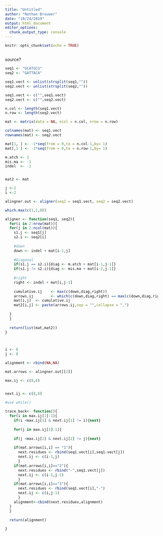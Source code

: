 ```yaml
---
title: "Untitled"
author: "Nathan Brouwer"
date: "10/24/2019"
output: html_document
editor_options: 
  chunk_output_type: console
---
```


```r
knitr::opts_chunk$set(echo = TRUE)
```

## 


source?


```r
seq1 <- "GCATGCU"
seq2 <- "GATTACA"

seq1.vect <- unlist(strsplit(seq1,""))
seq2.vect <- unlist(strsplit(seq2,""))

seq1.vect <- c("",seq1.vect)
seq2.vect <- c("",seq2.vect)

n.col <- length(seq1.vect)
n.row <- length(seq2.vect)

mat <- matrix(data = NA, ncol = n.col, nrow = n.row)

colnames(mat) <- seq1.vect
rownames(mat) <- seq2.vect

mat[1, ] <- -1*seq(from = 0,to = n.col-1,by= 1)
mat[,1 ] <- -1*seq(from = 0,to = n.row-1,by= 1)

m.atch <- 1
mis.ma <- -1
indel  <- -1


mat2 <- mat


```


```r
j <-2
i <-2
```

```r
alingner.out <- aligner(seq1 = seq1.vect, seq2 = seq2.vect)
```

```r
which.max(c(1,1,0))
```

```r
aligner <- function(seq1, seq2){
  for(i in 2:nrow(mat)){
  for(j in 2:ncol(mat)){
    s1.j <- seq1[j]
    s2.i <- seq2[i]
    
    #down
    down <- indel + mat[i-1,j]
    
    #Diagonal
    if(s1.j == s2.i){diag <- m.atch + mat[i-1,j-1]}
    if(s1.j != s2.i){diag <- mis.ma + mat[i-1,j-1]}
    
    #right
    right <- indel + mat[i,j-1]
    
    cumulative.ij    <- max(c(down,diag,right))
    arrows.ij        <- which(c(down,diag,right) == max(c(down,diag,right) ))
    mat[i,j]  <- cumulative.ij
    mat2[i,j] <- paste(arrows.ij,sep = "",collapse = ",")
    
  }
  }
  
  return(list(mat,mat2))
}




```


```r
i <- 8
j <- 8

alignment <- rbind(NA,NA)

mat.arrows <- alingner.out[[2]]

max.ij <- c(8,8)


next.ij <- c(8,8)

#use while()
  
trace_back<- function(){
  for(i in max.ij[1]:1){
    if(i <max.ij[1] & next.ij[1] != i){next}
  
    for(j in max.ij[2]:1){
    
    if(j <max.ij[2] & next.ij[2] != j){next}
    
    if(mat.arrows[i,i] == "1"){
      next.residues <- rbind(seq1.vect[i],seq1.vect[j])
      next.ij <- c(i-1,j)
      }
    if(mat.arrows[i,i]=="2"){
      next.residues <- rbind("-",seq1.vect[j])
      next.ij <- c(i-1,j-1)
      }
    if(mat.arrows[i,i]=="3"){
      next.residues <- rbind(seq1.vect[i],"-")
      next.ij <- c(i,j-1)
      }
    alignment<-cbind(next.residues,alignment)
  }
  }
  
  return(alignment)

}




```

